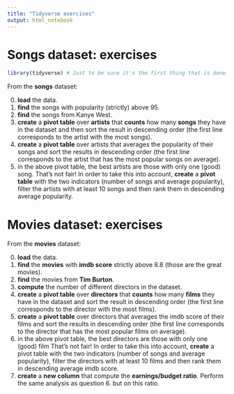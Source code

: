 ```yaml
---
title: "Tidyverse exercises"
output: html_notebook
---
```


# Songs dataset: exercises

```r
library(tidyverse) # Just to be sure it's the first thing that is done...
```


From the **songs** dataset:

0. **load** the data.
1. **find** the songs with popularity (strictly) above 95.  
2. **find** the songs from Kanye West.    
3. **create** a **pivot table** over **artists** that **counts** how many **songs** they have in the dataset and then sort the result in descending order (the first line corresponds to the artist with the most songs).  
4. **create** a **pivot table** over artists that averages the popularity of their songs and sort the results in descending order (the first line corresponds to the artist that has the most popular songs on average).    
5. in the above pivot table, the best artists are those with only one (good) song. That's not fair! In order to take this into account, **create** a **pivot table** with the two indicators (number of songs and average popularity), filter the artists with at least 10 songs and then rank them in descending average popularity.


# Movies dataset: exercises

From the **movies** dataset:

0. **load** the data.
1. **find** the **movies** with **imdb score** strictly above 8.8 (those are the great movies).   
2. **find** the movies from **Tim Burton**.  
3. **compute** the number of different directors in the dataset.  
4. **create** a **pivot table** over **directors** that **counts** how many **films** they have in the dataset and sort the result in descending order (the first line corresponds to the director with the most films).  
5. **create** a **pivot table** over directors that averages the imdb score of their films and sort the results in descending order (the first line corresponds to the director that has the most popular films on average).  
6. in the above pivot table, the best directors are those with only one (good) film That's not fair! In order to take this into account, **create** a pivot table with the two indicators (number of songs and average popularity), filter the directors with at least 10 films and then rank them in descending average imdb score.  
7. **create** a **new column** that compute the **earnings/budget ratio**. Perform the same analysis as question 6. but on this ratio.
